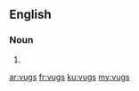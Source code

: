 ==English==

===Noun===
{{head|en|noun plural form}}

# {{plural of|vug|lang=en}}

[[ar:vugs]]
[[fr:vugs]]
[[ku:vugs]]
[[my:vugs]]